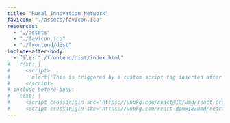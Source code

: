 ```yaml
---
title: "Rural Innovation Network"
favicon: "./assets/favicon.ico"
resources:
  - "./assets"
  - "./favicon.ico"
  - "./frontend/dist"
include-after-body:
  - file: "./frontend/dist/index.html"
#   text: |
#     <script>
#       alert('This is triggered by a custom script tag inserted after </body>');
#     </script>
# include-before-body:
#   text: |
#     <script crossorigin src="https://unpkg.com/react@18/umd/react.production.min.js"></script>
#     <script crossorigin src="https://unpkg.com/react-dom@18/umd/react-dom.production.min.js"></script>
---
```



<!--
  -- And here's some more stuff to say about the network.
  -- Should we drop a micro dashboard here?
  -->
<div class="embedded-content side-bar">
<tableau-viz
  src="https://10ax.online.tableau.com/t/ruralinnovation/views/RINcommunitytechinvestment/RINcommunityVCfundedtech_1?:origin=card_share_link&:embed=n4?:origin=card_share_link"
  device="desktop"
  width="600px"
  height="calc(100vh - 200px)"
  style="margin: 0 -2px; background-color: transparent !important;"
  toolbar="bottom" >
</tableau-viz>
</div>
